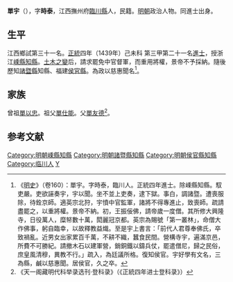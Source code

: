 '''單宇'''（{{bd|1414年||？}}），字'''時泰'''，江西撫州府[[臨川縣|臨川縣]]人，民籍。[[明朝|明朝]]政治人物。同進士出身。

==生平==
江西鄉試第三十一名。[[正统_(年号)|正統]]四年（1439年）己未科<!---[[會試|會試]]，得[[貢士|貢士]]第八十二名。[[殿試|殿試]]登--->第三甲第二十一名[[進士|進士]]，授浙江[[嵊縣|嵊縣]][[知縣|知縣]]。[[土木之變|土木之變]]后，請求罷免中官督軍，而重用將權，景帝不予採納。隨後歷知[[諸暨縣|諸暨縣]]知縣、福建[[侯官縣|侯官縣]]。為政以慈惠聞名<ref>《[[明史|明史]]》（卷160）：單宇。字時泰，臨川人。正統四年進士。除嵊縣知縣。馭吏嚴。吏欲誣奏宇，宇以聞。坐不並上吏奏，逮下獄。事白，調諸暨。遭喪服除，待銓京師。適英宗北狩，宇憤中官監軍，諸將不得專進止，致喪師。疏請盡罷之，以重將權。景帝不納。初，王振佞佛，請帝歲一度僧。其所修大興隆寺，日役萬人，糜帑數十萬，閎麗冠京都。英宗為賜號「第一叢林」，命僧大作佛事，躬自臨幸，以故釋教益熾。至是宇上書言：「前代人君尊奉佛氏，卒致禍亂。近男女出家累百千萬，不耕不織，蠶食民間。營構寺宇，遍滿京邑，所費不可勝紀。請撤木石以建軍營，銷銅鐵以鑄兵仗，罷遣僧尼，歸之民俗，庶皇風清穆，異教不行。」疏入，為廷議所格。復知侯官。宇好學有文名，三為縣，鹹以慈惠聞。居侯官，久之卒。</ref>。

==家族==
曾祖[[單以忠|單以忠]]。祖父[[單仕能|單仕能]]。父[[單友德|單友德]]<ref>《天一阁藏明代科举录选刊·登科录》（《正統四年进士登科录》）</ref>。

==参考文献==
{{wikisource|明史/卷164}}
{{Reflist}}

{{明朝人物小作品}}
{{正統四年己未科殿試金榜}}
{{DEFAULTSORT:Shan單}}
[[Category:明朝嵊縣知縣|Category:明朝嵊縣知縣]]
[[Category:明朝諸暨縣知縣|Category:明朝諸暨縣知縣]]
[[Category:明朝侯官縣知縣|Category:明朝侯官縣知縣]]
[[Category:临川人|Category:临川人]]
[[Category:单姓|Y]]